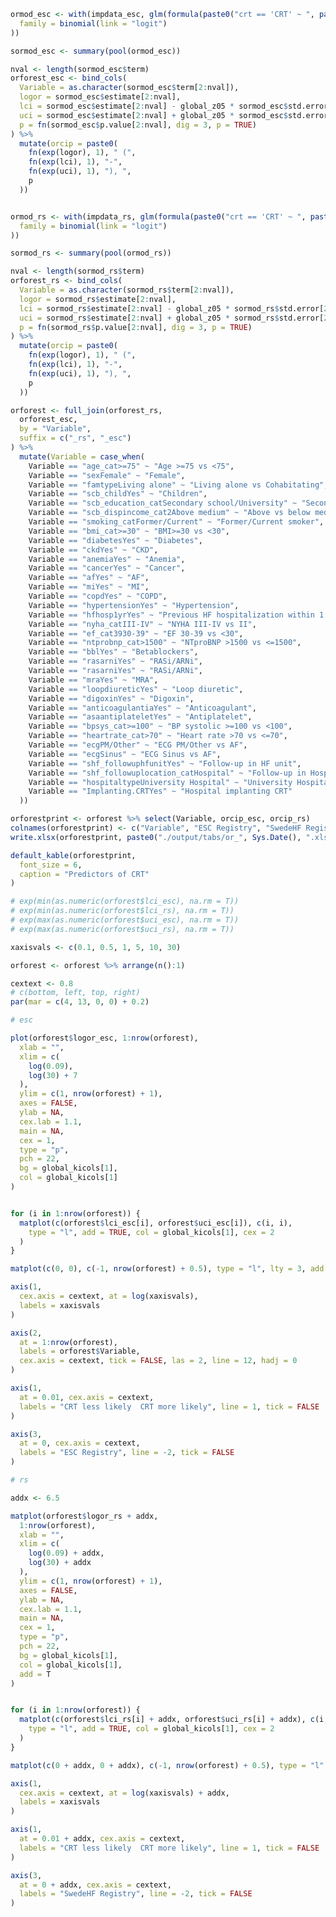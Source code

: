```r

ormod_esc <- with(impdata_esc, glm(formula(paste0("crt == 'CRT' ~ ", paste(modvars_esc, collapse = " + "))),
  family = binomial(link = "logit")
))

sormod_esc <- summary(pool(ormod_esc))

nval <- length(sormod_esc$term)
orforest_esc <- bind_cols(
  Variable = as.character(sormod_esc$term[2:nval]),
  logor = sormod_esc$estimate[2:nval],
  lci = sormod_esc$estimate[2:nval] - global_z05 * sormod_esc$std.error[2:nval],
  uci = sormod_esc$estimate[2:nval] + global_z05 * sormod_esc$std.error[2:nval],
  p = fn(sormod_esc$p.value[2:nval], dig = 3, p = TRUE)
) %>%
  mutate(orcip = paste0(
    fn(exp(logor), 1), " (",
    fn(exp(lci), 1), "-",
    fn(exp(uci), 1), "), ",
    p
  ))


ormod_rs <- with(impdata_rs, glm(formula(paste0("crt == 'CRT' ~ ", paste(modvars_rs, collapse = " + "))),
  family = binomial(link = "logit")
))

sormod_rs <- summary(pool(ormod_rs))

nval <- length(sormod_rs$term)
orforest_rs <- bind_cols(
  Variable = as.character(sormod_rs$term[2:nval]),
  logor = sormod_rs$estimate[2:nval],
  lci = sormod_rs$estimate[2:nval] - global_z05 * sormod_rs$std.error[2:nval],
  uci = sormod_rs$estimate[2:nval] + global_z05 * sormod_rs$std.error[2:nval],
  p = fn(sormod_rs$p.value[2:nval], dig = 3, p = TRUE)
) %>%
  mutate(orcip = paste0(
    fn(exp(logor), 1), " (",
    fn(exp(lci), 1), "-",
    fn(exp(uci), 1), "), ",
    p
  ))

orforest <- full_join(orforest_rs,
  orforest_esc,
  by = "Variable",
  suffix = c("_rs", "_esc")
) %>%
  mutate(Variable = case_when(
    Variable == "age_cat>=75" ~ "Age >=75 vs <75",
    Variable == "sexFemale" ~ "Female",
    Variable == "famtypeLiving alone" ~ "Living alone vs Cohabitating",
    Variable == "scb_childYes" ~ "Children",
    Variable == "scb_education_catSecondary school/University" ~ "Secondary/University vs Compulsory school",
    Variable == "scb_dispincome_cat2Above medium" ~ "Above vs below medium income",
    Variable == "smoking_catFormer/Current" ~ "Former/Current smoker",
    Variable == "bmi_cat>=30" ~ "BMI>=30 vs <30",
    Variable == "diabetesYes" ~ "Diabetes",
    Variable == "ckdYes" ~ "CKD",
    Variable == "anemiaYes" ~ "Anemia",
    Variable == "cancerYes" ~ "Cancer",
    Variable == "afYes" ~ "AF",
    Variable == "miYes" ~ "MI",
    Variable == "copdYes" ~ "COPD",
    Variable == "hypertensionYes" ~ "Hypertension",
    Variable == "hfhosp1yrYes" ~ "Previous HF hospitalization within 1 year",
    Variable == "nyha_catIII-IV" ~ "NYHA III-IV vs II",
    Variable == "ef_cat3930-39" ~ "EF 30-39 vs <30",
    Variable == "ntprobnp_cat>1500" ~ "NTproBNP >1500 vs <=1500",
    Variable == "bblYes" ~ "Betablockers",
    Variable == "rasarniYes" ~ "RASi/ARNi",
    Variable == "rasarniYes" ~ "RASi/ARNi",
    Variable == "mraYes" ~ "MRA",
    Variable == "loopdiureticYes" ~ "Loop diuretic",
    Variable == "digoxinYes" ~ "Digoxin",
    Variable == "anticoagulantiaYes" ~ "Anticoagulant",
    Variable == "asaantiplateletYes" ~ "Antiplatelet",
    Variable == "bpsys_cat>=100" ~ "BP systolic >=100 vs <100",
    Variable == "heartrate_cat>70" ~ "Heart rate >70 vs <=70",
    Variable == "ecgPM/Other" ~ "ECG PM/Other vs AF",
    Variable == "ecgSinus" ~ "ECG Sinus vs AF",
    Variable == "shf_followuphfunitYes" ~ "Follow-up in HF unit",
    Variable == "shf_followuplocation_catHospital" ~ "Follow-up in Hospital vs Primary care/other",
    Variable == "hospitaltypeUniversity Hospital" ~ "University Hospital vs Other",
    Variable == "Implanting.CRTYes" ~ "Hospital implanting CRT"
  ))

orforestprint <- orforest %>% select(Variable, orcip_esc, orcip_rs)
colnames(orforestprint) <- c("Variable", "ESC Registry", "SwedeHF Registry")
write.xlsx(orforestprint, paste0("./output/tabs/or_", Sys.Date(), ".xlsx"), rowNames = FALSE)

default_kable(orforestprint,
  font_size = 6,
  caption = "Predictors of CRT"
)
```


```r

# exp(min(as.numeric(orforest$lci_esc), na.rm = T))
# exp(min(as.numeric(orforest$lci_rs), na.rm = T))
# exp(max(as.numeric(orforest$uci_esc), na.rm = T))
# exp(max(as.numeric(orforest$uci_rs), na.rm = T))

xaxisvals <- c(0.1, 0.5, 1, 5, 10, 30)

orforest <- orforest %>% arrange(n():1)

cextext <- 0.8
# c(bottom, left, top, right)
par(mar = c(4, 13, 0, 0) + 0.2)

# esc

plot(orforest$logor_esc, 1:nrow(orforest),
  xlab = "",
  xlim = c(
    log(0.09),
    log(30) + 7
  ),
  ylim = c(1, nrow(orforest) + 1),
  axes = FALSE,
  ylab = NA,
  cex.lab = 1.1,
  main = NA,
  cex = 1,
  type = "p",
  pch = 22,
  bg = global_kicols[1],
  col = global_kicols[1]
)


for (i in 1:nrow(orforest)) {
  matplot(c(orforest$lci_esc[i], orforest$uci_esc[i]), c(i, i),
    type = "l", add = TRUE, col = global_kicols[1], cex = 2
  )
}

matplot(c(0, 0), c(-1, nrow(orforest) + 0.5), type = "l", lty = 3, add = TRUE, col = "black")

axis(1,
  cex.axis = cextext, at = log(xaxisvals),
  labels = xaxisvals
)

axis(2,
  at = 1:nrow(orforest),
  labels = orforest$Variable,
  cex.axis = cextext, tick = FALSE, las = 2, line = 12, hadj = 0
)

axis(1,
  at = 0.01, cex.axis = cextext,
  labels = "CRT less likely  CRT more likely", line = 1, tick = FALSE
)

axis(3,
  at = 0, cex.axis = cextext,
  labels = "ESC Registry", line = -2, tick = FALSE
)

# rs

addx <- 6.5

matplot(orforest$logor_rs + addx,
  1:nrow(orforest),
  xlab = "",
  xlim = c(
    log(0.09) + addx,
    log(30) + addx
  ),
  ylim = c(1, nrow(orforest) + 1),
  axes = FALSE,
  ylab = NA,
  cex.lab = 1.1,
  main = NA,
  cex = 1,
  type = "p",
  pch = 22,
  bg = global_kicols[1],
  col = global_kicols[1],
  add = T
)


for (i in 1:nrow(orforest)) {
  matplot(c(orforest$lci_rs[i] + addx, orforest$uci_rs[i] + addx), c(i, i),
    type = "l", add = TRUE, col = global_kicols[1], cex = 2
  )
}

matplot(c(0 + addx, 0 + addx), c(-1, nrow(orforest) + 0.5), type = "l", lty = 3, add = TRUE, col = "black")

axis(1,
  cex.axis = cextext, at = log(xaxisvals) + addx,
  labels = xaxisvals
)

axis(1,
  at = 0.01 + addx, cex.axis = cextext,
  labels = "CRT less likely  CRT more likely", line = 1, tick = FALSE
)

axis(3,
  at = 0 + addx, cex.axis = cextext,
  labels = "SwedeHF Registry", line = -2, tick = FALSE
)
```
